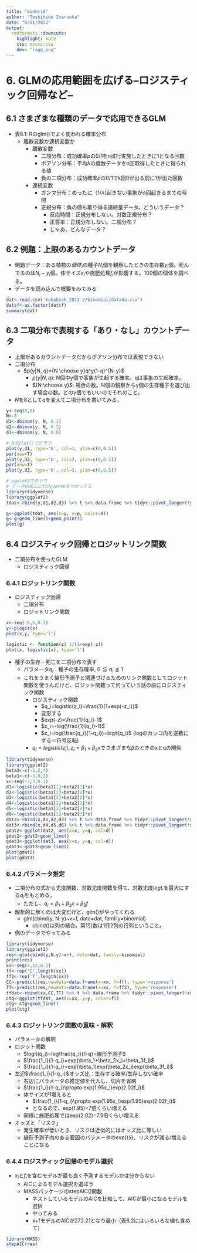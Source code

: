 ```yaml
---
title: "midori6"
author: "Toshihide Imaruoka"
date: "6/21/2022"
output:
  rmdformats::downcute:
    highlight: kate
    css: mycss.css
    dev: "ragg_png"
---
```

# 6. GLMの応用範囲を広げる--ロジスティック回帰など--
## 6.1 さまざまな種類のデータで応用できるGLM
  * 表6.1: Rのglm()でよく使われる確率分布
    * 離散変数か連続変数か
      * 離散変数
        * 二項分布：成功確率$p$の0/1をn試行実施したときに1となる回数
        * ポアソン分布：平均$\lambda$の度数データをn回取得したときに得られる値
        * 負の二項分布：成功確率$p$の0/1でk回0が出る前に1が出た回数
      * 連続変数
        * ガンマ分布：めったに（$1/\lambda$)起きない事象が$\alpha$回起きるまでの時間
        * 正規分布：負の値も取り得る連続量データ。どういうデータ？
          * 反応時間：正規分布しない。対数正規分布？
          * 正答率：正規分布しない。二項分布？
          * じゃあ、どんなデータ？
          
## 6.2 例題：上限のあるカウントデータ
  * 例題データ：ある植物の$個体_i$の種子$N_i$個を観察したときの生存数$y_i$個。死んでるのは$N_i-y_i$個。体サイズ$x_i$や施肥処理$f_i$が影響する。100個の個体を調べる。
  * データを読み込んで概要をみてみる
  
```r
dat<-read.csv('kubobook_2012-2/binomial/data4a.csv')
dat$f<-as.factor(dat$f)
summary(dat)
```
  
## 6.3 二項分布で表現する「あり・なし」カウントデータ
  * 上限があるカウントデータだからポアソン分布では表現できない
  * 二項分布
    * $p(y|N, q)={N \choose y}q^y(1-q)^{N-y}$
      * $p(y|N, q)$: N個中y個で事象が生起する確率。qは事象の生起確率。
      * ${N \choose y}$: 場合の数。N個の観察からy個の生存種子を選び出す場合の数。どのy個でもいいのでそれのこと。
  * $N$を8として$q$を変えて二項分布を書いてみる。
  
```r
y<-seq(0,8)
N<-8
d1<-dbinom(y, N, 0.1)
d2<-dbinom(y, N, 0.3)
d3<-dbinom(y, N, 0.8)

# Rのplot()でグラフ
plot(y,d1, type='b', col=1, ylim=c(0,0.5))
par(new=T)
plot(y,d2, type='b', col=2, ylim=c(0,0.5))
par(new=T)
plot(y,d3, type='b', col=3, ylim=c(0,0.5))

# ggplot2でグラフ
# データの加工にtidyverseをつかってる
library(tidyverse)
library(ggplot2)
tdat<-rbind(y,d1,d2,d3) %>% t %>% data.frame %>% tidyr::pivot_longer(!y, names_to = 'd', values_to = 'p')

g<-ggplot(tdat, aes(x=y, y=p, color=d))
g<-g+geom_line()+geom_point()
plot(g)

```
  
## 6.4 ロジスティック回帰とロジットリンク関数
  * 二項分布を使ったGLM
    * ロジスティック回帰

### 6.4.1 ロジットリンク関数
  * ロジスティック回帰
    * 二項分布
    * ロジットリンク関数

```r
x<-seq(-6,6,0.1)
y<-plogis(x)
plot(x,y, type='l')

logistic <- function(z) 1/(1+exp(-z))
plot(x, logistic(x), type='l')
```

  * 種子の生存・死亡を二項分布で表す
    * パラメータ$q_i$：種子の生存確率, $0\leqq q_i\leqq1$
    * これをうまく線形予測子と関連づけるためのリンク関数としてロジット関数を使うんだけど、ロジット関数って何っていう話の前にロジスティック関数
      * ロジスティック関数
        * $q_i=logistic(z_i)=\frac{1}{1+exp(-z_i)}$
        * 変形する
        * $exp(-z)=\frac{1}{q_i}-1$
        * $z_i=-log(\frac{1}{q_i}-1)$
        * $z_i=log(\frac{q_i}{1-q_i})=logit(q_i)$ (logのカッコ内を逆数にする＝符号反転)
      * $q_i=logistic(z_i), z_i=\beta_1+\beta_2 x$でさまざまな$\beta$のときのxとqの関係
      
```r
library(tidyverse)
library(ggplot2)
beta2<-c(-1,2,4)
beta1<-c(-3,0,2)
x<-seq(-3,3,0.1)
d1<-logistic(beta1[1]+beta2[2]*x)
d2<-logistic(beta1[2]+beta2[2]*x)
d3<-logistic(beta1[3]+beta2[2]*x)
d4<-logistic(beta1[2]+beta2[1]*x)
d5<-logistic(beta1[2]+beta2[2]*x)
d6<-logistic(beta1[2]+beta2[3]*x)
dat2<-rbind(x,d1,d2,d3) %>% t %>% data.frame %>% tidyr::pivot_longer(!x, names_to = 'd', values_to = 'q')
dat3<-rbind(x,d4,d5,d6) %>% t %>% data.frame %>% tidyr::pivot_longer(!x, names_to = 'd', values_to = 'q')
gdat2<-ggplot(dat2, aes(x=x, y=q, col=d))
gdat2<-gdat2+geom_line()
gdat3<-ggplot(dat3, aes(x=x, y=q, col=d))
gdat3<-gdat3+geom_line()
plot(gdat2)
plot(gdat3)
```
      
### 6.4.2 パラメータ推定
  * 二項分布の式から尤度関数、対数尤度関数を得て、対数尤度$logL$を最大にする$q_i$をもとめる。
    * ただし、$q_i=\beta_1+\beta_2x+\beta_3f$
  * 解析的に解くのは大変だけど、glm()がやってくれる
    * glm(cbind(y, N-y)~x+f, data=dat, famlily=binomial)
      * cbind()は列の結合。第1引数は1行2列の行列ということ。
  * 例のデータでやってみる
  
```r
library(tidyverse)
library(ggplot2)
res<-glm(cbind(y,N-y)~x+f, data=dat, family=binomial)
print(res)
xx<-seq(7,12,0.1)
ff<-rep('C',length(xx))
ff2<-rep('T',length(xx))
CC<-predict(res,newdata=data.frame(x=xx, f=ff), type='response')
TT<-predict(res,newdata=data.frame(x=xx, f=ff2), type='response')
tfdat<-rbind(xx,CC,TT) %>% t %>% data.frame %>% tidyr::pivot_longer(!xx, names_to = 'f', values_to = 'y')
ctg<-ggplot(tfdat, aes(x=xx, y=y, color=f))
ctg<-ctg+geom_line()
plot(ctg)
```
  
### 6.4.3 ロジットリンク関数の意味・解釈
  * パラメータの解釈
  * ロジット関数
    * $logit(q_i)=log\frac{q_i}{1-q}=線形予測子$
    * $\frac{1_i}{1-q_i}=exp(\beta_1+\beta_2x_i+\beta_3f_i)$
    * $\frac{1_i}{1-q_i}=exp(\beta_1)exp(\beta_2x_i)exp(\beta_3f_i)$
  * 左辺$\frac{1_i}{1-q_i}$オッズ比：生存する確率/生存しない確率
    * 右辺にパラメータの推定値を代入し、切片を省略
    * $\frac{1_i}{1-q_i}\propto exp(1.95x_i)exp(2.02f_i)$
    * 体サイズが1増えると
      * $\frac{1_i}{1-q_i}\propto exp(1.95x_i)exp(1.95)exp(2.02f_i)$
      * となるので、exp(1.95)=7倍くらい増える
    * 同様に施肥処理ではexp(2.02)=7.5倍くらい増える
  * オッズと「リスク」
    * 発生確率が低いとき、リスクは近似的にはオッズ比に等しい
    * 線形予測子内のある要因のパラメータのexp()分、リスクが減る/増えることになる
    
### 6.4.4 ロジスティック回帰のモデル選択
  * $x_i$と$f_i$を含むモデルが最も良く予測するモデルかは分からない
    * AICによるモデル選択を選ぼう
    * MASSパッケージのstepAIC()関数
      * ネストしているモデルのAICを比較して、AICが最小になるモデルを選択
      * やってみる
      * x+fモデルのAICが272.21となり最小（表6.2にはいろいろな値も含めて）

```r
library(MASS)
stepAIC(res)
```

## 